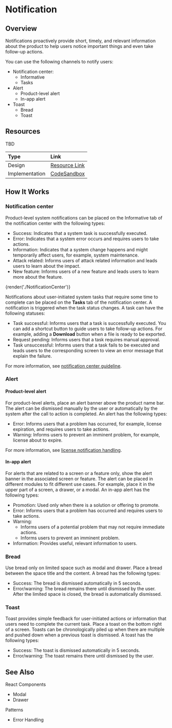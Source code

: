 # Notification

## Overview

Notifications proactively provide short, timely, and relevant information about the product to help users notice important things and even take follow-up actions.

You can use the following channels to notify users:

* Notification center:
  * Informative
  * Tasks
* Alert
  * Product-level alert
  * In-app alert
* Toast
  * Bread
  * Toast

## Resources

TBD

| Type | Link |
| :--- | :--- |
| Design | [Resource Link]() |
| Implementation | [CodeSandbox]() |

## How It Works

### Notification center

Product-level system notifications can be placed on the Informative tab of the notification center with the following types:
* Success: Indicates that a system task is successfully executed.
* Error: Indicates that a system error occurs and requires users to take actions.
* Information: Indicates that a system change happens and might temporarily affect users, for example, system maintenance.
* Attack related: Informs users of attack related information and leads users to learn about the impact.
* New feature: Informs users of a new feature and leads users to learn more about the feature.

{render('./NotificationCenter')}

Notifications about user-initiated system tasks that require some time to complete can be placed on the **Tasks** tab of the notification center. A notification is triggered when the task status changes.
A task can have the following statuses:
* Task successful: Informs users that a task is successfully executed. You can add a shortcut button to guide users to take follow-up actions. For example, adding a **Download** button when a file is ready to be exported.
* Request pending: Informs users that a task requires manual approval.
* Task unsuccessful: Informs users that a task fails to be executed and leads users to the corresponding screen to view an error message that explain the failure.

For more information, see [notification center guideline]().

### Alert

#### Product-level alert

For product-level alerts, place an alert banner above the product name bar. The alert can be dismissed manually by the user or automatically by the system after the call to action is completed.
An alert has the following types:
* Error: Informs users that a problem has occurred, for example, license expiration, and requires users to take actions.
* Warning: Informs users to prevent an imminent problem, for example, license about to expire.

For more information, see [license notification handling]().

#### In-app alert

For alerts that are related to a screen or a feature only, show the alert banner in the associated screen or feature. The alert can be placed in different modules to fit different use cases. For example, place it in the upper part of a screen, a drawer, or a modal.
An in-app alert has the following types:
* Promotion: Used only when there is a solution or offering to promote.
* Error: Informs users that a problem has occurred and requires users to take actions.
* Warning:
  - Informs users of a potential problem that may not require immediate actions.
  - Informs users to prevent an imminent problem.
* Information: Provides useful, relevant information to users.

### Bread

Use bread only on limited space such as modal and drawer. Place a bread between the space title and the content.
A bread has the following types:
*  Success: The bread is dismissed automatically in 5 seconds.
* Error/warning: The bread remains there until dismissed by the user.
After the limited space is closed, the bread is automatically dismissed.

### Toast

Toast provides simple feedback for user-initiated actions or information that users need to complete the current task. Place a toast on the bottom right of a screen. Toasts can be chronologically piled up when there are multiple and pushed down when a previous toast is dismissed.
A toast has the following types:
* Success: The toast is dismissed automatically in 5 seconds.
* Error/warning: The toast remains there until dismissed by the user.

## See Also

React Components
* Modal
* Drawer

Patterns
* Error Handling
